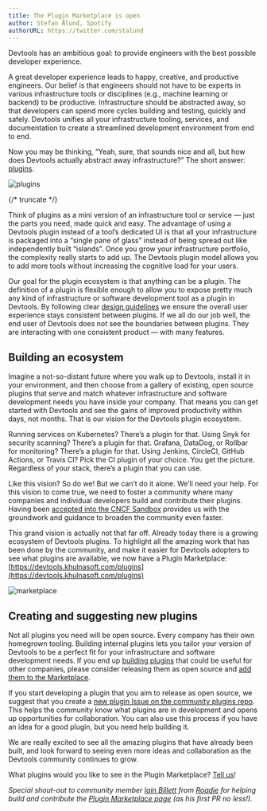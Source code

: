 ```yaml
---
title: The Plugin Marketplace is open
author: Stefan Ålund, Spotify
authorURL: https://twitter.com/stalund
---
```


Devtools has an ambitious goal: to provide engineers with the best possible developer experience.

A great developer experience leads to happy, creative, and productive engineers. Our belief is that engineers should not have to be experts in various infrastructure tools or disciplines (e.g., machine learning or backend) to be productive. Infrastructure should be abstracted away, so that developers can spend more cycles building and testing, quickly and safely. Devtools unifies all your infrastructure tooling, services, and documentation to create a streamlined development environment from end to end.

Now you may be thinking, “Yeah, sure, that sounds nice and all, but how does Devtools actually abstract away infrastructure?” The short answer: [plugins](https://devtools.khulnasoft.com/plugins).

![plugins](https://devtools.khulnasoft.com/img/cards-plugins.png)

{/* truncate */}

Think of plugins as a mini version of an infrastructure tool or service — just the parts you need, made quick and easy. The advantage of using a Devtools plugin instead of a tool’s dedicated UI is that all your infrastructure is packaged into a “single pane of glass” instead of being spread out like independently built “islands”. Once you grow your infrastructure portfolio, the complexity really starts to add up. The Devtools plugin model allows you to add more tools without increasing the cognitive load for your users.

Our goal for the plugin ecosystem is that anything can be a plugin. The definition of a plugin is flexible enough to allow you to expose pretty much any kind of infrastructure or software development tool as a plugin in Devtools. By following clear [design guidelines](https://devtools.khulnasoft.com/blog/2020/09/30/devtools-design-system) we ensure the overall user experience stays consistent between plugins. If we all do our job well, the end user of Devtools does not see the boundaries between plugins. They are interacting with one consistent product — with many features.

## Building an ecosystem

Imagine a not-so-distant future where you walk up to Devtools, install it in your environment, and then choose from a gallery of existing, open source plugins that serve and match whatever infrastructure and software development needs you have inside your company. That means you can get started with Devtools and see the gains of improved productivity within days, not months. That is our vision for the Devtools plugin ecosystem.

Running services on Kubernetes? There’s a plugin for that. Using Snyk for security scanning? There’s a plugin for that. Grafana, DataDog, or Rollbar for monitoring? There’s a plugin for that. Using Jenkins, CircleCI, GitHub Actions, or Travis CI? Pick the CI plugin of your choice. You get the picture. Regardless of your stack, there’s a plugin that you can use.

Like this vision? So do we! But we can’t do it alone. We’ll need your help. For this vision to come true, we need to foster a community where many companies and individual developers build and contribute their plugins. Having been [accepted into the CNCF Sandbox](https://devtools.khulnasoft.com/blog/2020/09/23/devtools-cncf-sandbox) provides us with the groundwork and guidance to broaden the community even faster.

This grand vision is actually not that far off. Already today there is a growing ecosystem of Devtools plugins. To highlight all the amazing work that has been done by the community, and make it easier for Devtools adopters to see what plugins are available, we now have a Plugin Marketplace: [https://devtools.khulnasoft.com/plugins](https://devtools.khulnasoft.com/plugins)

![marketplace](assets/marketplace.png)

## Creating and suggesting new plugins

Not all plugins you need will be open source. Every company has their own homegrown tooling. Building internal plugins lets you tailor your version of Devtools to be a perfect fit for your infrastructure and software development needs. If you end up [building plugins](https://devtools.khulnasoft.com/docs/plugins/create-a-plugin) that could be useful for other companies, please consider releasing them as open source and [add them to the Marketplace](https://devtools.khulnasoft.com/docs/plugins/add-to-marketplace).

If you start developing a plugin that you aim to release as open source, we suggest that you create a [new plugin Issue on the community plugins repo](https://github.com/khulnasoft/community-plugins/issues/new/choose). This helps the community know what plugins are in development and opens up opportunities for collaboration. You can also use this process if you have an idea for a good plugin, but you need help building it.

We are really excited to see all the amazing plugins that have already been built, and look forward to seeing even more ideas and collaboration as the Devtools community continues to grow.

What plugins would you like to see in the Plugin Marketplace? [Tell us](https://github.com/khulnasoft/devtools/issues/new?labels=plugin&template=plugin_template.md&title=%5BPlugin%5D+THE+PLUGIN+NAME)!

_Special shout-out to community member [Iain Billett](https://github.com/iain-b) from [Roadie](https://roadie.io) for helping build and contribute the [Plugin Marketplace page](https://devtools.khulnasoft.com/plugins) (as his first PR no less!)._
